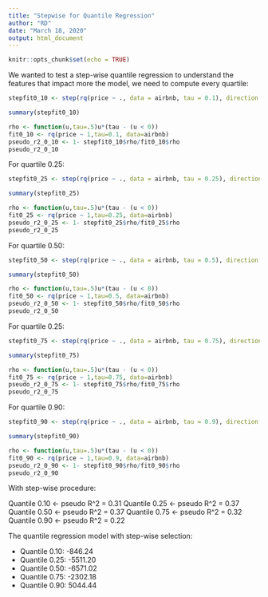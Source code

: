 ---
title: "Stepwise for Quantile Regression"
author: "RD"
date: "March 18, 2020"
output: html_document
---

```{r setup, include=FALSE}
knitr::opts_chunk$set(echo = TRUE)
```

We wanted to test a step-wise quantile regression to understand the features that impact more the model, we need to compute every quartile:

```{r}
stepfit0_10 <- step(rq(price ~ ., data = airbnb, tau = 0.1), direction = "both")
```

```{r}
summary(stepfit0_10)
```

```{r}
rho <- function(u,tau=.5)u*(tau - (u < 0))
fit0_10 <- rq(price ~ 1,tau=0.1, data=airbnb)
pseudo_r2_0_10 <- 1- stepfit0_10$rho/fit0_10$rho
pseudo_r2_0_10
```

For quartile 0.25:

```{r}
stepfit0_25 <- step(rq(price ~ ., data = airbnb, tau = 0.25), direction = "both")
```

```{r}
summary(stepfit0_25)
```

```{r}
rho <- function(u,tau=.5)u*(tau - (u < 0))
fit0_25 <- rq(price ~ 1,tau=0.25, data=airbnb)
pseudo_r2_0_25 <- 1- stepfit0_25$rho/fit0_25$rho
pseudo_r2_0_25
```

For quartile 0.50:

```{r}
stepfit0_50 <- step(rq(price ~ ., data = airbnb, tau = 0.5), direction = "both")
```

```{r}
summary(stepfit0_50)
```

```{r}
rho <- function(u,tau=.5)u*(tau - (u < 0))
fit0_50 <- rq(price ~ 1,tau=0.5, data=airbnb)
pseudo_r2_0_50 <- 1- stepfit0_50$rho/fit0_50$rho
pseudo_r2_0_50
```

For quartile 0.25:

```{r}
stepfit0_75 <- step(rq(price ~ ., data = airbnb, tau = 0.75), direction = "both")
```

```{r}
summary(stepfit0_75)
```

```{r}
rho <- function(u,tau=.5)u*(tau - (u < 0))
fit0_75 <- rq(price ~ 1,tau=0.75, data=airbnb)
pseudo_r2_0_75 <- 1- stepfit0_75$rho/fit0_75$rho
pseudo_r2_0_75
```

For quartile 0.90:

```{r}
stepfit0_90 <- step(rq(price ~ ., data = airbnb, tau = 0.9), direction = "both")
```

```{r}
summary(stepfit0_90)
```

```{r}
rho <- function(u,tau=.5)u*(tau - (u < 0))
fit0_90 <- rq(price ~ 1,tau=0.9, data=airbnb)
pseudo_r2_0_90 <- 1- stepfit0_90$rho/fit0_90$rho
pseudo_r2_0_90
```

With step-wise procedure:

Quantile 0.10 <- pseudo R^2 = 0.31
Quantile 0.25 <- pseudo R^2 = 0.37
Quantile 0.50 <- pseudo R^2 = 0.37
Quantile 0.75 <- pseudo R^2 = 0.32
Quantile 0.90 <- pseudo R^2 = 0.22

The quantile regression model with step-wise selection:

- Quantile 0.10: -846.24
- Quantile 0.25: -5511.20
- Quantile 0.50: -6571.02
- Quantile 0.75: -2302.18
- Quantile 0.90: 5044.44
